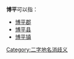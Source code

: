 '''博平'''可以指：
* [[博平郡|博平郡]]
* [[博平县|博平县]]
* [[博平镇|博平镇]]

{{disambig}}

[[Category:二字地名消歧义|Category:二字地名消歧义]]